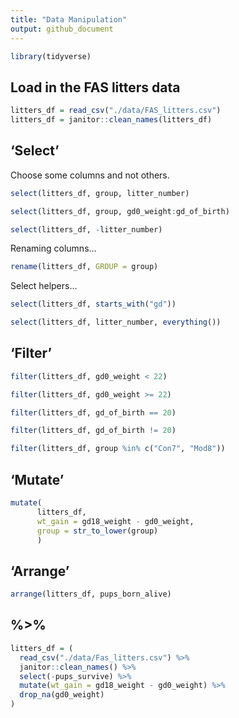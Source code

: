 ```yaml
---
title: "Data Manipulation"
output: github_document
---
```


```r
library(tidyverse)
```

## Load in the FAS litters data

```r
litters_df = read_csv("./data/FAS_litters.csv")
litters_df = janitor::clean_names(litters_df)
```

## 'Select'

Choose some columns and not others.

```r
select(litters_df, group, litter_number)
```

```r
select(litters_df, group, gd0_weight:gd_of_birth)
```

```r
select(litters_df, -litter_number)
```

Renaming columns...

```r
rename(litters_df, GROUP = group)
```

Select helpers...

```r
select(litters_df, starts_with("gd"))
```

```r
select(litters_df, litter_number, everything())
```

## 'Filter'

```r
filter(litters_df, gd0_weight < 22)
```

```r
filter(litters_df, gd0_weight >= 22)
```

```r
filter(litters_df, gd_of_birth == 20)
```

```r
filter(litters_df, gd_of_birth != 20)
```

```r
filter(litters_df, group %in% c("Con7", "Mod8"))
```

## 'Mutate'

```r
mutate(
      litters_df, 
      wt_gain = gd18_weight - gd0_weight,
      group = str_to_lower(group)
      )
```

## 'Arrange'

```r
arrange(litters_df, pups_born_alive)
```

## %>% 

```r
litters_df = (
  read_csv("./data/Fas_litters.csv") %>% 
  janitor::clean_names() %>% 
  select(-pups_survive) %>% 
  mutate(wt_gain = gd18_weight - gd0_weight) %>% 
  drop_na(gd0_weight)
)
```







